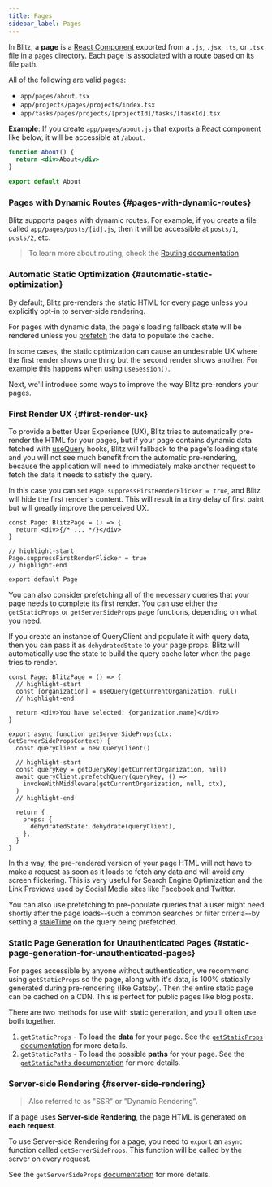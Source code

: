 ```yaml
---
title: Pages
sidebar_label: Pages
---
```


In Blitz, a **page** is a
[React Component](https://reactjs.org/docs/components-and-props.html)
exported from a `.js`, `.jsx`, `.ts`, or `.tsx` file in a `pages`
directory. Each page is associated with a route based on its file path.

All of the following are valid pages:

- `app/pages/about.tsx`
- `app/projects/pages/projects/index.tsx`
- `app/tasks/pages/projects/[projectId]/tasks/[taskId].tsx`

**Example**: If you create `app/pages/about.js` that exports a React
component like below, it will be accessible at `/about`.

```jsx
function About() {
  return <div>About</div>
}

export default About
```

### Pages with Dynamic Routes {#pages-with-dynamic-routes}

Blitz supports pages with dynamic routes. For example, if you create a
file called `app/pages/posts/[id].js`, then it will be accessible at
`posts/1`, `posts/2`, etc.

> To learn more about routing, check the
> [Routing documentation](./routing).

### Automatic Static Optimization {#automatic-static-optimization}

By default, Blitz pre-renders the static HTML for every page unless you
explicitly opt-in to server-side rendering.

For pages with dynamic data, the page's loading fallback state will be
rendered unless you [prefetch](./query-usage#prefetching) the data to
populate the cache.

In some cases, the static optimization can cause an undesirable UX where
the first render shows one thing but the second render shows another. For
example this happens when using `useSession()`.

Next, we'll introduce some ways to improve the way Blitz pre-renders your
pages.

### First Render UX {#first-render-ux}

To provide a better User Experience (UX), Blitz tries to automatically
pre-render the HTML for your pages, but if your page contains dynamic data
fetched with [useQuery](./use-query) hooks, Blitz will fallback to the
page's loading state and you will not see much benefit from the automatic
pre-rendering, because the application will need to immediately make
another request to fetch the data it needs to satisfy the query.

In this case you can set `Page.suppressFirstRenderFlicker = true`, and
Blitz will hide the first render's content. This will result in a tiny
delay of first paint but will greatly improve the perceived UX.

```tsx
const Page: BlitzPage = () => {
  return <div>{/* ... */}</div>
}

// highlight-start
Page.suppressFirstRenderFlicker = true
// highlight-end

export default Page
```

You can also consider prefetching all of the necessary queries that your
page needs to complete its first render. You can use either the
`getStaticProps` or `getServerSideProps` page functions, depending on what
you need.

If you create an instance of QueryClient and populate it with query data,
then you can pass it as `dehydratedState` to your page props. Blitz will
automatically use the state to build the query cache later when the page
tries to render.

```tsx
const Page: BlitzPage = () => {
  // highlight-start
  const [organization] = useQuery(getCurrentOrganization, null)
  // highlight-end

  return <div>You have selected: {organization.name}</div>
}

export async function getServerSideProps(ctx: GetServerSidePropsContext) {
  const queryClient = new QueryClient()

  // highlight-start
  const queryKey = getQueryKey(getCurrentOrganization, null)
  await queryClient.prefetchQuery(queryKey, () =>
    invokeWithMiddleware(getCurrentOrganization, null, ctx),
  )
  // highlight-end

  return {
    props: {
      dehydratedState: dehydrate(queryClient),
    },
  }
}
```

In this way, the pre-rendered version of your page HTML will not have to
make a request as soon as it loads to fetch any data and will avoid any
screen flickering. This is very useful for Search Engine Optimization and
the Link Previews used by Social Media sites like Facebook and Twitter.

You can also use prefetching to pre-populate queries that a user might
need shortly after the page loads--such a common searches or filter
criteria--by setting a [staleTime](./use-query#options) on the query being
prefetched.

### Static Page Generation for Unauthenticated Pages {#static-page-generation-for-unauthenticated-pages}

For pages accessible by anyone without authentication, we recommend using
`getStaticProps` so the page, along with it's data, is 100% statically
generated during pre-rendering (like Gatsby). Then the entire static page
can be cached on a CDN. This is perfect for public pages like blog posts.

There are two methods for use with static generation, and you'll often use
both together.

1. `getStaticProps` - To load the **data** for your page. See the
   [`getStaticProps` documentation](./get-static-props) for more details.
2. `getStaticPaths` - To load the possible **paths** for your page. See
   the [`getStaticPaths` documentation](./get-static-paths) for more
   details.

### Server-side Rendering {#server-side-rendering}

> Also referred to as "SSR" or "Dynamic Rendering".

If a page uses **Server-side Rendering**, the page HTML is generated on
**each request**.

To use Server-side Rendering for a page, you need to `export` an `async`
function called `getServerSideProps`. This function will be called by the
server on every request.

See the `getServerSideProps` [documentation](./get-server-side-props) for
more details.
